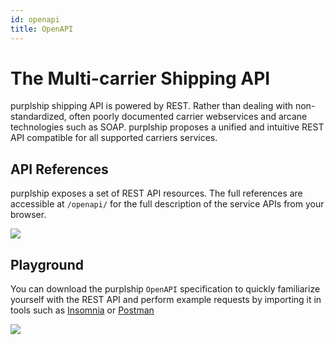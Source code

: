 ```yaml
---
id: openapi
title: OpenAPI
---
```


# The Multi-carrier Shipping API

purplship shipping API is powered by REST. Rather than dealing with
non-standardized, often poorly documented carrier webservices and
arcane technologies such as SOAP. purplship proposes a unified and
intuitive REST API compatible for all supported carriers services.


## API References

purplship exposes a set of REST API resources. The full references
are accessible at `/openapi/` for the full description of the service
APIs from your browser.

<img src="/img/assets/openapi.png" />


## Playground

You can download the purplship `OpenAPI` specification to quickly
familiarize yourself with the REST API and perform example requests
by importing it in tools such as [Insomnia](https://insomnia.rest/download)
or [Postman](https://www.postman.com/product/rest-client/)


<img src="/img/assets/insomnia.png" />
